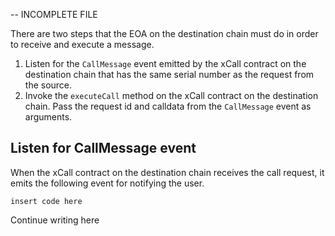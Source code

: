 -- INCOMPLETE FILE

There are two steps that the EOA on the destination chain must do in order to receive and execute a message.

1. Listen for the ```CallMessage``` event emitted by the xCall contract on the destination chain that has the same serial number as the request from the source.
2. Invoke the ```executeCall``` method on the xCall contract on the destination chain. Pass the request id and calldata from the ```CallMessage``` event as arguments.

## Listen for CallMessage event

When the xCall contract on the destination chain receives the call request, it emits the following event for notifying the user.

```filename="" copy
insert code here
```

Continue writing here